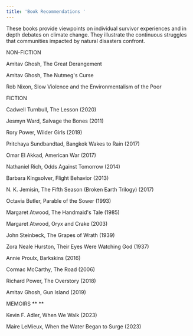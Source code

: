 ```yaml
---
title: 'Book Recommendations '
---
```


These books provide viewpoints on individual survivor experiences and in depth debates on climate change. They illustrate the continuous struggles that communities impacted by natural disasters confront.

NON-FICTION

Amitav Ghosh, The Great Derangement

Amitav Ghosh, The Nutmeg's Curse

Rob Nixon, Slow Violence and the Environmentalism of the Poor

FICTION

Cadwell Turnbull, The Lesson (2020)

Jesmyn Ward, Salvage the Bones (2011)

Rory Power, Wilder Girls (2019)

Pritchaya Sundbandtad, Bangkok Wakes to Rain (2017)

Omar El Akkad, American War (2017)

Nathaniel Rich, Odds Against Tomorrow (2014)

Barbara Kingsolver, Flight Behavior (2013)

N. K. Jemisin, The Fifth Season (Broken Earth Trilogy) (2017)

Octavia Butler, Parable of the Sower (1993)

Margaret Atwood, The Handmaid's Tale (1985)

Margaret Atwood, Oryx and Crake (2003)

John Steinbeck, The Grapes of Wrath (1939)

Zora Neale Hurston, Their Eyes Were Watching God (1937)

Annie Proulx, Barkskins (2016)

Cormac McCarthy, The Road (2006)

Richard Power, The Overstory (2018)

Amitav Ghosh, Gun Island (2019)

MEMOIRS ** **

Kevin F. Adler, When We Walk (2023)

Maire LeMieux, When the Water Began to Surge (2023)
